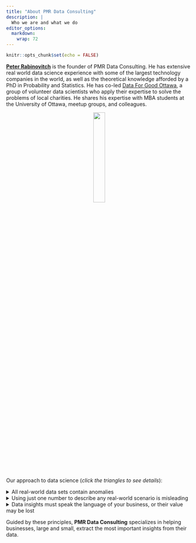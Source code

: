 ```yaml
---
title: "About PMR Data Consulting"
description: |
  Who we are and what we do
editor_options: 
  markdown: 
    wrap: 72
---
```


```r
knitr::opts_chunk$set(echo = FALSE)
```

[**Peter Rabinovitch**](https://www.linkedin.com/in/peter-rabinovitch/)
is the founder of PMR Data Consulting. He has extensive real world data
science experience with some of the largest technology companies in the
world, as well as the theoretical knowledge afforded by a PhD in
Probability and Statistics. He has co-led [Data For Good
Ottawa](https://ottawa.dataforgood.ca/), a group of volunteer data
scientists who apply their expertise to solve the problems of local
charities. He shares his expertise with MBA students at the University
of Ottawa, meetup groups, and colleagues.

<center>![](peter.png){width="25%"}</center>

Our approach to data science (*click the triangles to see details*):

<details>

<summary>All real-world data sets contain anomalies</summary>

It is the job of the data scientist to ensure that anomalies are caught,
mitigated, and most importantly, that their impact is understood by
stakeholders before business decisions are made.

Anomalies may be data entry errors, coding errors, or some facet of your business that you do not yet understand.

The important question is "**what do the anomalies mean to your business's bottom line?**"

</details>

<details>

<summary>Using just one number to describe any real-world scenario is
misleading</summary>

Your business is too complex to be captured by just one metric. You also
need to know a likely range for the metric (eg. a confidence interval),
and how this metric interacts with other metrics.

</details>

<details>

<summary>Data insights must speak the language of your business, or their value
may be lost</summary>

If these insights aren't expressed in terms that resonate with business objectives and decision making processes, their potential to drive meaningful action and create value may be diminished.

</details>

Guided by these principles, **PMR Data Consulting** specializes in
helping businesses, large and small, extract the most important insights from their data.
